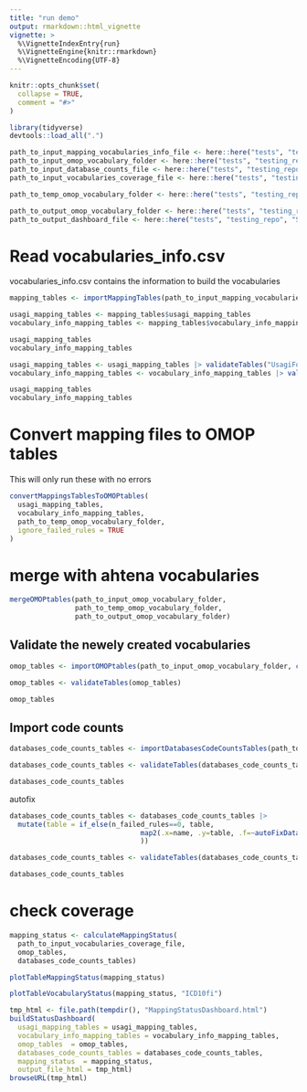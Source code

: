 ```yaml
---
title: "run demo"
output: rmarkdown::html_vignette
vignette: >
  %\VignetteIndexEntry{run}
  %\VignetteEngine{knitr::rmarkdown}
  %\VignetteEncoding{UTF-8}
---
```


```r
knitr::opts_chunk$set(
  collapse = TRUE,
  comment = "#>"
)
```

```r
library(tidyverse)
devtools::load_all(".")
```

```r
path_to_input_mapping_vocabularies_info_file <- here::here("tests", "testing_repo", "VOCABULARIES", "vocabularies_info.csv")
path_to_input_omop_vocabulary_folder <- here::here("tests", "testing_repo", "OMOP_VOCABULARIES", "input_omop_vocabulary")
path_to_input_database_counts_file <- here::here("tests", "testing_repo", "CODE_COUNTS", "databases_coverage.csv")
path_to_input_vocabularies_coverage_file <- here::here("tests", "testing_repo", "CODE_COUNTS", "vocabularies_coverage.csv")

path_to_temp_omop_vocabulary_folder <- here::here("tests", "testing_repo", "OMOP_VOCABULARIES", "temp_omop_vocabulary")

path_to_output_omop_vocabulary_folder <- here::here("tests", "testing_repo", "OMOP_VOCABULARIES", "output_omop_vocabulary")
path_to_output_dashboard_file <- here::here("tests", "testing_repo", "StatusReport", "dashboard.html")
```



# Read vocabularies_info.csv 

vocabularies_info.csv contains the information to build the vocabularies 

```r
mapping_tables <- importMappingTables(path_to_input_mapping_vocabularies_info_file)

usagi_mapping_tables <- mapping_tables$usagi_mapping_tables
vocabulary_info_mapping_tables <- mapping_tables$vocabulary_info_mapping_tables

usagi_mapping_tables
vocabulary_info_mapping_tables
```

```r

usagi_mapping_tables <- usagi_mapping_tables |> validateTables("UsagiForCCR")
vocabulary_info_mapping_tables <- vocabulary_info_mapping_tables |> validateTables("VocabularyInfo")

usagi_mapping_tables
vocabulary_info_mapping_tables
```


# Convert mapping files to OMOP tables 

This will only run these with no errors
```r
convertMappingsTablesToOMOPtables(
  usagi_mapping_tables,
  vocabulary_info_mapping_tables,
  path_to_temp_omop_vocabulary_folder, 
  ignore_failed_rules = TRUE
)
```


# merge with ahtena vocabularies 

```r
mergeOMOPtables(path_to_input_omop_vocabulary_folder,
                path_to_temp_omop_vocabulary_folder,
                path_to_output_omop_vocabulary_folder)
```



## Validate the newely created vocabularies
```r
omop_tables <- importOMOPtables(path_to_input_omop_vocabulary_folder, c("CONCEPT", "CONCEPT_RELATIONSHIP", "CONCEPT_SYNONYM"))

omop_tables <- validateTables(omop_tables)

omop_tables
```


## Import code counts

```r
databases_code_counts_tables <- importDatabasesCodeCountsTables(path_to_input_database_counts_file)

databases_code_counts_tables <- validateTables(databases_code_counts_tables, table_type = "CodeCounts")

databases_code_counts_tables

```

autofix
```r

databases_code_counts_tables <- databases_code_counts_tables |> 
  mutate(table = if_else(n_failed_rules==0, table, 
                                map2(.x=name, .y=table, .f=~autoFixDatabaseCodeCountTable(.x,.y))
                                ))

databases_code_counts_tables <- validateTables(databases_code_counts_tables, table_type = "CodeCounts")

databases_code_counts_tables

```



# check coverage 

```r
mapping_status <- calculateMappingStatus(
  path_to_input_vocabularies_coverage_file,
  omop_tables, 
  databases_code_counts_tables)
```


```r
plotTableMappingStatus(mapping_status)
```

```r
plotTableVocabularyStatus(mapping_status, "ICD10fi")
```


```r
tmp_html <- file.path(tempdir(), "MappingStatusDashboard.html")
buildStatusDashboard(
  usagi_mapping_tables = usagi_mapping_tables,
  vocabulary_info_mapping_tables = vocabulary_info_mapping_tables,
  omop_tables  = omop_tables, 
  databases_code_counts_tables = databases_code_counts_tables, 
  mapping_status  = mapping_status,
  output_file_html = tmp_html)
browseURL(tmp_html) 
```




